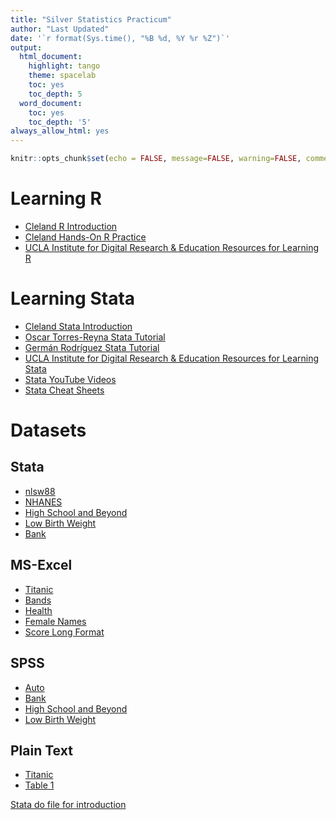 ---
title: "Silver Statistics Practicum"
author: "Last Updated"
date: '`r format(Sys.time(), "%B %d, %Y %r %Z")`'
output:
  html_document:
    highlight: tango
    theme: spacelab
    toc: yes
    toc_depth: 5
  word_document:
    toc: yes
    toc_depth: '5'
always_allow_html: yes
---

```{r setup, include=FALSE}
knitr::opts_chunk$set(echo = FALSE, message=FALSE, warning=FALSE, comment=NA, fig.width = 6, out.width = "90%", fig.align = "center", dev='svg')
```

# Learning R
* [Cleland R Introduction](https://clelandcm.github.io/Silver-Practicum/Cleland-R-Introduction.html)
* [Cleland Hands-On R Practice](https://clelandcm.github.io/Hands-On-R-Practice/)
* [UCLA Institute for Digital Research & Education Resources for Learning R](https://stats.idre.ucla.edu/R/)

# Learning Stata
* [Cleland Stata Introduction](https://clelandcm.github.io/Silver-Practicum/Cleland-Stata-Introduction.html)
* [Oscar Torres-Reyna Stata Tutorial](http://www.princeton.edu/~otorres/StataTutorial.pdf)
* [Germán Rodríguez Stata Tutorial](https://data.princeton.edu/stata/)
* [UCLA Institute for Digital Research & Education Resources for Learning Stata](https://stats.idre.ucla.edu/stata/)
* [Stata YouTube Videos](https://www.youtube.com/user/statacorp/videos)
* [Stata Cheat Sheets](https://www.stata.com/bookstore/stata-cheat-sheets/)

# Datasets

## Stata
* [nlsw88](http://www.stata-press.com/data/r8/nlsw88.dta)  
* [NHANES](https://clelandcm.github.io/Silver-Practicum/nhanes.dta)  
* [High School and Beyond](https://clelandcm.github.io/Silver-Practicum/hsb2.dta)
* [Low Birth Weight](https://clelandcm.github.io/Silver-Practicum/lowbwt.dta)
* [Bank](https://clelandcm.github.io/Silver-Practicum/bank.dta)

## MS-Excel
* [Titanic](https://clelandcm.github.io/Silver-Practicum/titanic.xlsx)
* [Bands](https://clelandcm.github.io/Silver-Practicum/Bands.xlsx)  
* [Health](https://clelandcm.github.io/Silver-Practicum/Health.xlsx)
* [Female Names](https://clelandcm.github.io/Silver-Practicum/Female-Names.xlsx)
* [Score Long Format](https://clelandcm.github.io/Silver-Practicum/Scores-Long.xlsx)

## SPSS
* [Auto](https://clelandcm.github.io/Silver-Practicum/auto.sav)
* [Bank](https://clelandcm.github.io/Silver-Practicum/bank.sav)
* [High School and Beyond](https://clelandcm.github.io/Silver-Practicum/hsb2.sav)  
* [Low Birth Weight](https://clelandcm.github.io/Silver-Practicum/lowbwt.sav)

## Plain Text
* [Titanic](https://clelandcm.github.io/Silver-Practicum/titanic.csv)
* [Table 1](https://clelandcm.github.io/Silver-Practicum/table1.txt)

[Stata do file for introduction](https://clelandcm.github.io/Silver-Practicum/Intro.do)






